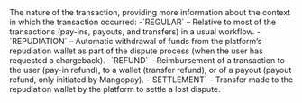  
<ParamField body="Nature" type="string">     
The nature of the transaction, providing more information about the context in which the transaction occurred:  
-`REGULAR` – Relative to most of the transactions (pay-ins, payouts, and transfers) in a usual workflow.  
-`REPUDIATION` – Automatic withdrawal of funds from the platform’s repudiation wallet as part of the dispute process (when the user has requested a chargeback).  
-`REFUND` – Reimbursement of a transaction to the user (pay-in refund), to a wallet (transfer refund), or of a payout (payout refund, only initiated by Mangopay).  
-`SETTLEMENT` – Transfer made to the repudiation wallet by the platform to settle a lost dispute.  
</ParamField>